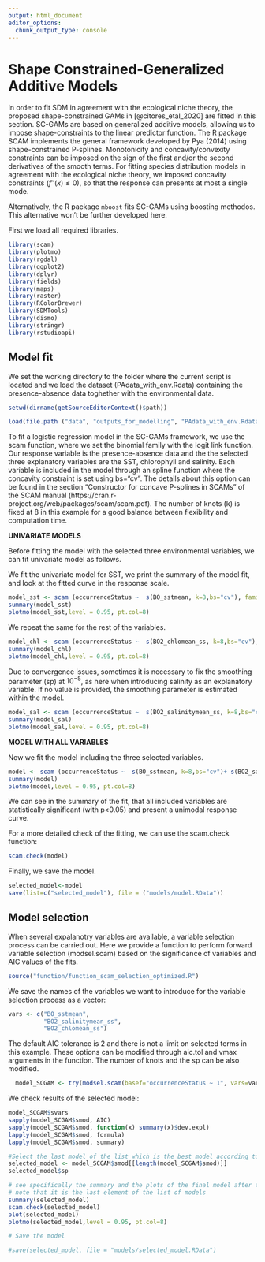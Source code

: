 ```yaml
---
output: html_document
editor_options: 
  chunk_output_type: console
---
```

# Shape Constrained-Generalized Additive Models


In order to fit SDM in agreement with the ecological niche theory, the proposed shape-constrained GAMs in [@citores_etal_2020] are fitted in this section. SC-GAMs are based on generalized additive models, allowing us to impose shape-constraints to the linear predictor function. The R package SCAM implements the general framework developed by Pya (2014) using shape-constrained P-splines. Monotonicity and concavity/convexity constraints can be imposed on the sign of the first and/or the second derivatives of the smooth terms. For fitting species distribution models in agreement with the ecological niche theory, we imposed concavity  constraints ($f''(x) \le 0$), so that the response can presents at most a single mode.  

Alternatively, the R package `mboost` fits SC-GAMs using boosting methodos. This alternative won't be further developed here.

First we load all required libraries.

```r
library(scam)
library(plotmo)
library(rgdal)
library(ggplot2)
library(dplyr)
library(fields)
library(maps) 
library(raster)
library(RColorBrewer)
library(SDMTools)
library(dismo)
library(stringr)
library(rstudioapi)
```


## Model fit

We set the working directory to the folder where the current script is located and we load the dataset (PAdata_with_env.Rdata) containing the presence-absence data toghether with the environmental data.

```r
setwd(dirname(getSourceEditorContext()$path))

load(file.path ("data", "outputs_for_modelling", "PAdata_with_env.Rdata"))
```

To fit a logistic regression model in the SC-GAMs framework, we use the scam function, where we set the binomial family with the logit link function. Our response variable is the presence-absence data and the the selected three explanatory variables are the SST, chlorophyll and salinity. Each variable is included in the model through an spline function where the concavity constraint is set using bs="cv". The details about this option can be found in the section "Constructor for concave P-splines in SCAMs" of the SCAM manual (https://cran.r-project.org/web/packages/scam/scam.pdf). The number of knots (k) is fixed at 8 in this example for a good balance between flexibility and computation time.

**UNIVARIATE MODELS**

Before fitting the model with the selected three environmental variables, we can fit univariate model as follows.

We fit the univariate model for SST, we print the summary of the model fit, and look at the fitted curve in the response scale.

```r
model_sst <- scam (occurrenceStatus ~  s(BO_sstmean, k=8,bs="cv"), family=binomial(link="logit"), data=data)
summary(model_sst)
plotmo(model_sst,level = 0.95, pt.col=8)
```

We repeat the same for the rest of the variables.

```r
model_chl <- scam (occurrenceStatus ~  s(BO2_chlomean_ss, k=8,bs="cv"), family=binomial(link="logit"), data=data)
summary(model_chl)
plotmo(model_chl,level = 0.95, pt.col=8)
```


Due to convergence issues, sometimes it is necessary to fix the smoothing parameter (sp) at $10^{-5}$, as here when introducing salinity as an explanatory variable. If no value is provided, the smoothing parameter is estimated within the model.

```r
model_sal <- scam (occurrenceStatus ~  s(BO2_salinitymean_ss, k=8,bs="cv"), family=binomial(link="logit"), data=data,sp=0.00001)
summary(model_sal)
plotmo(model_sal,level = 0.95, pt.col=8)
```


**MODEL WITH ALL VARIABLES**

Now we fit the model including the three selected variables.

```r
model <- scam (occurrenceStatus ~  s(BO_sstmean, k=8,bs="cv")+ s(BO2_salinitymean_ss, k=8,bs="cv")+s(BO2_chlomean_ss, k=8,bs="cv"), family=binomial(link="logit"), data=data,sp=rep(0.00001,3))
summary(model)
plotmo(model,level = 0.95, pt.col=8)
```

We can see in the summary of the fit, that all included variables are statistically significant (with p<0.05) and present a unimodal response curve.

For a more detailed check of the fitting, we can use the scam.check function:

```r
scam.check(model)
```

Finally, we save the model.

```r
selected_model<-model
save(list=c("selected_model"), file = ("models/model.RData"))
```


## Model selection

When several expalanotry variables are available, a variable selection process can be carried out. Here we provide a function to perform forward variable selection (modsel.scam) based on the significance of variables and AIC values of the fits. 

```r
source("function/function_scam_selection_optimized.R")
```

We save the names of the variables we want to introduce for the variable selection process as a vector:

```r
vars <- c("BO_sstmean",
          "BO2_salinitymean_ss",
          "BO2_chlomean_ss")
```

The default AIC tolerance is 2 and there is not a limit on selected terms in this example. These options can be modified through aic.tol and vmax arguments in the function. The number of knots and the sp can be also modified.

```r
  model_SCGAM <- try(modsel.scam(basef="occurrenceStatus ~ 1", vars=vars, dat=data,sp=0.00001), silent=T)
```

We check results of the selected model:

```r
model_SCGAM$svars
sapply(model_SCGAM$smod, AIC)
sapply(model_SCGAM$smod, function(x) summary(x)$dev.expl)
lapply(model_SCGAM$smod, formula)
lapply(model_SCGAM$smod, summary)

#Select the last model of the list which is the best model according to AIC and plevel criteria
selected_model <- model_SCGAM$smod[[length(model_SCGAM$smod)]]
selected_model$sp

# see specifically the summary and the plots of the final model after the selection
# note that it is the last element of the list of models
summary(selected_model)
scam.check(selected_model)
plot(selected_model)
plotmo(selected_model,level = 0.95, pt.col=8)

# Save the model

#save(selected_model, file = "models/selected_model.RData")

```

